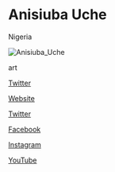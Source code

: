 # Anisiuba Uche

<Location>

Nigeria

</Location>

![Anisiuba_Uche](./directory_images/Anisiuba_Uche_v1.webp)

<Skills>

art

</Skills>

<Personal>

[Twitter](https://twitter.com/Anisiuba_Uche)

</Personal>

<Business>

[Website](https://www.quadronstudios.com)

[Twitter](https://twitter.com/QuadronStudios)

[Facebook](https://web.facebook.com/quadronstudios)

[Instagram](https://www.instagram.com/quadronstudios)

[YouTube](https://www.youtube.com/channel/UC-MGmBAJAE_p7sD9skVbTRw/videos?shelf_id=0&view=0&sort=dd)

</Business>


